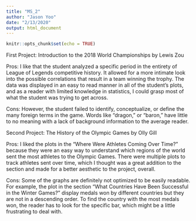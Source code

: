 ```yaml
---
title: "MS_2"
author: "Jason Yoo"
date: "2/13/2020"
output: html_document
---
```


```r
knitr::opts_chunk$set(echo = TRUE)
```

First Project: Introduction to the 2018 World Championships by Lewis Zou

Pros: I like that the student analyzed a specific period in the entirety of League of Legends competitive history. It allowed for a more intimate look into the possible correlations that result in a team winning the trophy. The data was displayed in an easy to read manner in all of the student's plots, and as a reader with limited knowledge in statistics, I could grasp most of what the student was trying to get across.

Cons: However, the student failed to identify, conceptualize, or define the many foreign terms in the game. Words like "dragon," or "baron," have little to no meaning with a lack of background information to the average reader. 


Second Project: The History of the Olympic Games by Olly Gill

Pros: I liked the plots in the "Where Were Athletes Coming Over Time?" because they were an easy way to understand which regions of the world sent the most athletes to the Olympic Games. There were multiple plots to track athletes sent over time, which I thought was a great addition to the section and made for a better aesthetic to the project, overall.

Cons: Some of the graphs are definitely not optimized to be easily readable. For example, the plot in the section "What Countries Have Been Successful in the Winter Games?" display medals won by different countries but they are not in a descending order. To find the country with the most medals won, the reader has to look for the specific bar, which might be a little frustrating to deal with.